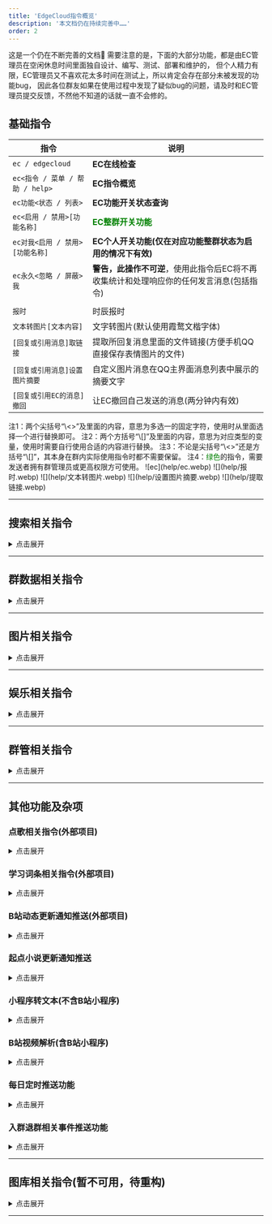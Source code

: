 ```yaml
---
title: 'EdgeCloud指令概览'
description: '本文档仍在持续完善中……'
order: 2
---
```



<Aside type='tip' title='提示'>
这是一个仍在不断完善的文档🤨  
需要注意的是，下面的大部分功能，都是由EC管理员在空闲休息时间里面独自设计、编写、测试、部署和维护的，  
但个人精力有限，EC管理员又不喜欢花太多时间在测试上，所以肯定会存在部分未被发现的功能bug，  
因此各位群友如果在使用过程中发现了疑似bug的问题，请及时和EC管理员提交反馈，不然他不知道的话就一直不会修的。
</Aside>

## 基础指令

| 指令 | 说明 |
| --- | --- |
| `ec / edgecloud` | <b>EC在线检查</b> |
| `ec<指令 / 菜单 / 帮助 / help>` | <b>EC指令概览</b> |
| `ec功能<状态 / 列表>` | <b>EC功能开关状态查询</b> |
| `ec<启用 / 禁用>[功能名称]` | <font color="green"><b>EC整群开关功能</b></font> |
| `ec对我<启用 / 禁用>[功能名称]` | <b>EC个人开关功能(仅在对应功能整群状态为启用的情况下有效)</b> |
| `ec永久<忽略 / 屏蔽>我` | <b>警告，此操作不可逆</b>，使用此指令后EC将不再收集统计和处理响应你的任何发言消息(包括指令) |
|  |  |
| `报时` | 时辰报时 |
| `文本转图片[文本内容]` | 文字转图片(默认使用霞鹜文楷字体) |
| `[回复或引用消息]取链接` | 提取所回复消息里面的文件链接(方便手机QQ直接保存表情图片的文件) |
| `[回复或引用消息]设置图片摘要` | 自定义图片消息在QQ主界面消息列表中展示的摘要文字 |
| `[回复或引用EC的消息]撤回` | 让EC撤回自己发送的消息(两分钟内有效) |

<Tabs>
<TabItem label="重要说明">
注1：两个尖括号“\<>”及里面的内容，意思为多选一的固定字符，使用时从里面选择一个进行替换即可。  
注2：两个方括号“\[]”及里面的内容，意思为对应类型的变量，使用时需要自行使用合适的内容进行替换。  
注3：不论是尖括号“\<>”还是方括号“\[]”，其本身在群内实际使用指令时都不需要保留。  
注4：<font color="green">绿色</font>的指令，需要发送者拥有群管理员或更高权限方可使用。
</TabItem>
<TabItem label="部分指令演示图片">
![ec](help/ec.webp)
![](help/报时.webp)
![](help/文本转图片.webp)
![](help/设置图片摘要.webp)
![](help/提取链接.webp)
</TabItem>
</Tabs>

---

## 搜索相关指令

<details>
<summary>点击展开</summary>

<Aside type='note' title='笔记'>
这部分指令功能，虽然很简单且如今几乎无人使用，但却是五年前EC诞生的起因，这也是EC的第一个功能。
</Aside>

| 指令 | 说明 |
| --- | --- |
| `<谷歌 / 百度 / 必应 / 搜狗 / 夸克>搜索 [搜索内容]` | 各大搜索引擎搜索 |
| `<贴吧 / 知乎 / 微博 / 豆瓣 / 小红书>搜索 [搜索内容]` | 部分社交平台搜索 |
| `<nga / github / b站 / 起点 / 乐乎>搜索 [搜索内容]` | 部分论坛网站搜索 |
| `<微信 / 淘宝 / 京东 / steam>搜索 [搜索内容]` | 部分平台搜索 |
| `百科搜索 [搜索内容]` | 萌娘百科搜索 |
| `果核搜索 [搜索内容]` | 果核剥壳搜索 |
| `423搜索 [搜索内容]` | 423Down搜索 |

<Tabs>
<TabItem label="额外说明">
注1：如果你发现某些搜索指令已经失效不再可用，或者希望新增某些(比如搜索引擎/社区/论坛等)快捷搜索指令(仅支持Get方式)，可向EC管理员反馈。
</TabItem>
<TabItem label="部分指令演示图片">
![](help/搜索功能.webp)
</TabItem>
</Tabs>


</details>

---

## 群数据相关指令

<details>
<summary>点击展开</summary>

<Aside type='note' title='笔记'>
数据统计是EC当前绝大部分功能的核心与基石。
</Aside>

| 指令 | 说明 |
| --- | --- |
| `<今日 / 昨日 / 本周 / 上周 / 本月 / 今年 / 总>发言榜` | 发言排行榜查询(本群+跨群) |
| `连续发言榜` | 连续发言榜(本群+跨群) |
| `积累发言榜` | 积累发言榜(本群+跨群) |
| `近[数字]日发言榜` | 近X日发言榜(本群+跨群) |
| `[数字]月[数字]日发言榜` | 查某一天发言榜(本群+跨群) |
|  |  |
| `综合查询` | 个人数据汇总查询(查询速度慢) |
| `群等级统计` | 群等级统计(本群+跨群) |
| `发言人数统计` | 发言人数统计(本群+跨群) |
| `发言条数统计` | 发言条数统计(本群+跨群) |
|  |  |
| `本群<今日 / 昨日 / 本周 / 上周 / 本月 / 上月 / 今年 / 去年>词云` | 指定时间段的本群词云图片生成 |
| `我的<今日 / 昨日 / 本周 / 上周 / 本月 / 上月 / 今年 / 去年>词云` | 指定时间段的个人词云图片生成 |

<Tabs>
<TabItem label="额外说明">
注1：词云功能由项目[WordCloud](https://github.com/Hellobaka/WordCloud)提供，以较大的日期范围生成词云时，速度较慢，有时候甚至可能会需要三分钟以上的时间，请耐心等待，不要在短时间内连续发送多次词云相关指令。
</TabItem>
<TabItem label="部分指令演示图片">
![](help/今年发言榜.webp)
![](help/近3日发言榜.webp)
![](help/发言人数统计.webp)
![](help/词云.webp)
</TabItem>
</Tabs>

</details>

---

## 图片相关指令

<details>
<summary>点击展开</summary>

<Aside type='note' title='笔记'>
忽略前面的嘉然和动物图吧，让我们一起看看今天的卫星云图和新闻。
</Aside>

| 指令 | 说明 |
| --- | --- |
| `<猫 / 狗 / 鸟>图` | 返回一张对应类型的图片 |
| `嘉然` | 返回一张嘉然的表情包或图片 |
| `嘉然评论区` | 返回一张嘉然评论区的图片 |
| `嘉然小作文` | 返回一张嘉然小作文的图片 |
|  |  |
| `摸鱼日历` | 返回一张摸鱼人日历的图片 |
| `今日新闻` | 返回一张每天60秒新闻的图片 |
| `今日天气` | 中央气象台天气简报 |
| `今日热榜` | 各平台热搜榜单聚合展示 |
|  |  |
| `云图中国` | 风云4号卫星中国区域云图 |
| `云图地球` | 风云4号卫星地球全圆盘云图 |
| `云图中国视频` | 中国区域云图近24小时变化视频 |
| `云图地球视频` | 地球全圆盘云图近24小时变化视频 |

<Tabs>
<TabItem label="额外说明">
注1：这部分指令由EC·β处理，没有EC·β的群无法使用。  
注2：对于单个QQ，以上指令限制每分钟使用一次。
</TabItem>
<TabItem label="部分指令演示图片">
![](help/狗图嘉然.webp)
![](help/新闻云图.webp)
</TabItem>
</Tabs>

</details>

---

## 娱乐相关指令

<details>
<summary>点击展开</summary>

<Aside type='caution' title='警告'>这里的指令很容易让其他群友跟风使用刷屏，请谨慎决定是否在群内使用</Aside>

| 指令 | 说明 |
| --- | --- |
| `漂流瓶` | 漂流瓶功能指令 |
| `今日运势` | fortune今日运势(每天05:00后可用) |
| `今日运势排行榜` | fortune今日运势排行榜 |
| `今日<老婆 / 老公>` | 一群一天一夫一妻制群老婆(随机抽取) |
| `<结婚 / 民政局 / 群老婆>列表` | 群老婆列表 |
| `今天吃什么` | 今天吃什么(根据当前时间返回结果) |
| `早 / 早安 / 早上好` | 早安指令(每天04:00-12:00可用) |
| `晚 / 晚安 / 晚上好` | 晚安指令(每天18:00-次日4:00可用) |

<Tabs>
<TabItem label="额外说明">
注1：这部分指令由EC·β处理，没有EC·β的群无法使用。  
注2：以上部分指令需要群管理员通过开关类指令进行启用后方可使用。
</TabItem>
<TabItem label="部分指令演示图片">
![](help/漂流瓶.webp)
![](help/今日运势.webp)
![](help/今日老婆.webp)
![](help/今天吃什么.webp)
</TabItem>
</Tabs>

</details>

---

## 群管相关指令

<details>
<summary>点击展开</summary>

<Aside type='note' title='冷知识 '>
当你被禁言后，可以在群里发送指令“解禁我”让EC帮你解除禁言状态，  
慷慨的EC是不会拒绝帮助群友的，当然，前提是EC得有群管理员权限。
</Aside>

| 指令 | 说明 |
| --- | --- |
| `禁我[禁言时间(见注1)]` | 自助禁言 |
| `解禁我` | 自助解禁 |
| `禁言[@群友][禁言时间]` | <font color="green">禁言群员</font> |
| `随机禁言[@群友][禁言时间]` | <font color="green">随机禁言群员</font> |
| `<解禁 / 解除禁言>[@群友]` | <font color="green">解除禁言</font> |
| `踢[@群友]` | <font color="green">踢出群员</font> |
| `永久踢[@群友]` | <font color="green">永久踢出群员</font> |
| `改名片[名片内容]` | 改自己名片 |
|  |  |
| `申请头衔[头衔内容]` | 申请群头衔 |
| `给头衔[@群友][头衔内容(可不填)]` | <font color="yellow">给群头衔</font> |
| `上管理[@群友]` | <font color="yellow">增加群管理员</font> |
| `下管理[@群友]` | <font color="yellow">取消群管理员</font> |
|  |  |
| `投票禁言[@群友][禁言时间]` | 发起投票禁言 |  
| `投成票[投票编号]` | 投赞成票 |  
| `反对票[投票编号]` | 投反对票 |  
| `弃权票[投票编号]` | 投弃权票 |  
| `乐子票[投票编号]` | 投乐子票 |  
| `一票否决票[投票编号]` | <font color="green">投一票否决票</font> |

<Tabs>
<TabItem label="额外说明">
注1：上面的[禁言时间]变量，单位为分钟，最大值为43200，超出43200按43200算，均可以不填，有默认值。  
注2：上面的[@群友]变量，均支持同时@多个群友。  
注3：以上所有指令，均需要EC拥有群管理员或更高权限方可使用，且只能在群内使用。  
注4：<font color="green">绿色</font>的指令，需要发送者拥有群管理员或更高权限方可使用。
</TabItem>
<TabItem label="部分指令演示图片">
![](help/头衔禁言.webp)
</TabItem>
</Tabs>

</details>

---

## 其他功能及杂项

### 点歌相关指令(外部项目)

<details>
<summary>点击展开</summary>

<Aside type='note' title='笔记'>
以下点歌相关的指令，都需要加空格，语言点歌会比较慢，需要等一下。
</Aside>

| 指令 | 说明 |
| --- | --- |
| `点歌 [歌曲名] [歌曲作者名(选填)]` | 点歌(自动搜索所有源并选择最佳来源) |
| `语音点歌 [歌曲名] [歌曲作者名(选填)]` | 以语音的形式点歌(转码速度慢，可能失败) |

<Tabs>
<TabItem label="额外说明">
注1：对于只用歌曲名搜不到自己想要的歌曲的情况，在歌曲名后面加上歌曲作者名就能更精确的查找了。  
注2：点歌功能由项目[MiraiSongPlugin](https://github.com/khjxiaogu/MiraiSongPlugin)提供。
</TabItem>
<TabItem label="部分指令演示图片">
待后续补充
</TabItem>
</Tabs>

</details>

### 学习词条相关指令(外部项目)

<details>
<summary>点击展开</summary>

<Aside type='note' title='笔记'>
一个能够让群友给EC添加自定义指令和返回内容的功能。
</Aside>

| 指令 | 说明 |
| --- | --- |
| `学习词条#[词条名]#[词条内容 / 回复项]` | 学习一个新的词条内容 |
| `[词条名]` | 查看对应词条内容 |
| `删除词条#[词条名]#[版本号]` | 删除一个词条，省略版本号则删除整个词条名 |
| `搜索词条#[关键词]#[页码]` | 检索与关键词有关的所有词条，页码为可选项，只可填写数字，默认为1 |
| `词条别名#[词条名]#[目标]` | 添加词条的别名至目标，若不填写目标，则认为是删除名为词条名的别名 |
| `词条历史#[词条名]#[页码]` | 查看词条修改历史，页码为可选项，只可填写数字，默认为1 |
| `全部词条#[页码]` | 检索所有词条，页码为可选项，只可填写数字，默认为1 |

<Tabs>
<TabItem label="额外说明">
注1：此功能危险级别较高，且部分通过此功能添加的指令，可能会被误认为是EC官方的指令，容易导致冲突矛盾，请群管理员慎重决定是否启用此功能。  
注2：学习词条功能由项目[EntryLib](https://github.com/BillYang2016/entrylib)提供，此项目已经停更多年，存在部分EC管理员难以修复的bug。
</TabItem>
<TabItem label="部分指令演示图片">
![](help/学习词条.webp)
</TabItem>
</Tabs>

</details>

### B站动态更新通知推送(外部项目)

<details>
<summary>点击展开</summary>

<Aside type='note' title='笔记'>
此功能是一个大佬写的，UI非常美观，只有EC管理员很遗憾没有热评。
</Aside>

| 起点更新通知推送订阅指令列表 |
| --- |
| `b站动态更新通知推送订阅查询` |
| `添加b站动态更新通知推送订阅[b站用户UID]` |
| `取消b站动态更新通知推送订阅[b站用户UID]` |
| `搜索b站动态[动态ID]` |
| `获取b站最新动态[b站用户UID]` |

<Tabs>
<TabItem label="额外说明">
此功能默认禁用，启用后的效果为：  
当群内订阅的B站用户更新了动态(包括直播和视频等)之后，EC会在群内发送动态更新通知。

_注1：此功能由项目[BilibiliDynamicMiraiPlugin](https://github.com/Colter23/bilibili-dynamic-mirai-plugin)提供_
</TabItem>
<TabItem label="部分指令演示图片">
![](help/B站动态推送.webp)
</TabItem>
</Tabs>

</details>

### 起点小说更新通知推送

<details>
<summary>点击展开</summary>

<Aside type='note' title='笔记'>
起点的反爬实在是很严格，EC目前是通过循环获取书架数据来判断更新，  
但此方案其实也不是特别稳定，如果有大佬有更好的方案，欢迎联系EC管理员讨论。
</Aside>

| 起点更新通知推送订阅指令列表 |
| --- |
| `起点更新通知推送订阅查询` |
| `添加起点更新通知推送订阅[书籍ID]` |
| `取消起点更新通知推送订阅[书籍ID]` |
| `[回复引用]以后艾特我` |
| `[回复引用]以后不用艾特我` |

<Tabs>
<TabItem label="额外说明">
此功能默认禁用，启用后的效果为：  
当群内订阅的起点小说更新新章节之后，EC会在群内发送章节更新通知，同时允许群友将直接加入EC的艾特通知列表。

注1：此功能仅建议更新时间不规律且每天更新次数不多的书籍使用。  
注2：增删艾特之所以需要回复引用更新通知消息，是因为EC需要通过引用消息的内容来判定具体是那本书需要增删艾特。  
注3：由于起点的反爬策略严格，EC只能每分钟检查一次更新，因此当最新章节更新后，群内的起点更新通知推送可能会有1-60秒左右的延迟。  
注4：在书籍列表已有的书籍，可直接通过书籍ID添加订阅，如果需要订阅列表中没有的书籍，需要把书名提供给EC管理员进行添加。
</TabItem>
<TabItem label="部分指令演示图片">
![](help/起点更新推送.webp)
</TabItem>
</Tabs>

</details>

### 小程序转文本(不含B站小程序)

<details>
<summary>点击展开</summary>

<Aside type='note' title='笔记'>
EC的管理员很讨厌小程序，但更多的群友却已经接受了小程序，因此这个功能也就不再默认启用。
</Aside>

<Tabs>
<TabItem label="额外说明">
此功能默认禁用，启用后的效果为：  
在群友往群内分享了知乎、微博之类的小程序消息时，EC会返回对应的网页链接，使有需要或者讨厌小程序的群友能够选择不打开小程序直接通过链接在网页浏览。
</TabItem>
<TabItem label="部分指令演示图片">
待后续补充
</TabItem>
</Tabs>

</details>

### B站视频解析(含B站小程序)

<details>
<summary>点击展开</summary>

<Aside type='caution' title='警告'>
不要问EC管理员能不能取消展示热评，因为他就是为了展示热评才写的这个功能。  
不喜欢可以直接禁用此功能，对全群或对个人都是可以设置禁用的。
</Aside>

<Tabs>
<TabItem label="额外说明">
此功能对群默认禁用，但个人可以通过@EC 使用，启用后的效果为：  
在群友往群内分享了B站视频的链接、BV号或小程序消息时，EC会返回对应的干净链接和前三个热评，方便群友快速了解视频内容和去除B站默认分享链接里面的追踪参数。
</TabItem>
<TabItem label="部分指令演示图片">
![](help/B站解析小程序.webp)
![](help/B站解析链接.webp)
![](help/B站解析bv.webp)
</TabItem>
</Tabs>

</details>

### 每日定时推送功能

<details>
<summary>点击展开</summary>

<Aside type='caution' title='警告'>
机器人在短时间内主动向多个群发送消息，在腾讯系统里面其实是一个高风险的行为，  
因此即便是启用了此功能的群，如果昨日的群发言数不能达标，EC次日也不会进行推送,  
以此尽量减少推送群的数量。
</Aside>

| 推送类型 | 每日推送时间 |
| --- | --- |
| 每天60S新闻图片+云图视频推送 | 08:22左右 |
| 中央气象台今日天气简报推送 | 09:00左右 |
| 群聊发言榜图片+词云图片定时推送 | 22:00左右 |

<Tabs>
<TabItem label="额外说明">
以上三个推送类型均默认禁用，启用且昨日群发言数达标后次日才会推送，效果为：

定时发送以上类型的内容
</TabItem>
<TabItem label="部分指令演示图片">
![](help/每日新闻天气推送.webp)
</TabItem>
</Tabs>

</details>

### 入群退群相关事件推送功能

<details>
<summary>点击展开</summary>

<Aside type='note' title='笔记'>
这部分的文案，其实都是可以自定义的。
</Aside>

| 推送类型 |
| --- |
| 入群欢迎 |
| 申请入群 |
| 踢出提示 |
| 退群欢送 |

<Tabs>
<TabItem label="额外说明">
以上推送类型对大部分群友均默认禁用，启用后的效果为：

对发言数达标或已经加入过隔壁群的群友，会在其入群或退群的时候，额外生成一张综合查询图片
</TabItem>
<TabItem label="部分指令演示图片">
![](help/入群欢迎.webp)
![](help/退群欢送.webp)
</TabItem>
</Tabs>

</details>

---

## 图库相关指令(暂不可用，待重构)

<details>
<summary>点击展开</summary>

<Aside type='danger' title='错误'>别看了，没修好😡</Aside>

| 指令 | 说明 |
| --- | --- |
| `图库列表` | 查看所有图库名 |
| `创建图库[图库名]` | 创建本群图库 |
| `创建跨群图库[图库名]` | 创建跨群图库 |
| `删除图库[图库名]` | 删除本群图库 |
| `删除跨群图库[图库名]` | 删除跨群图库 |
| `图库[图库名]增加上传黑名单<@群友 / QQ号>` | 增加图库上传黑名单 |
| `图库[图库名]删除上传黑名单<@群友 / QQ号>` | 删除图库上传黑名单 |
| `图库[图库名]增加提取黑名单<@群友 / QQ号>` | 增加图库提取黑名单 |
| `图库[图库名]删除提取黑名单<@群友 / QQ号>` | 删除图库提取黑名单 |
| `上传图库[图库名][图片]` | 上传图库图片(优先上传到本群图库) |
| `上传跨群图库[图库名][图片]` | 上传跨群图库图片(直接上传到跨群图库) |
| `提取图库[图库名]` | 提取图库图片(优先从本群图库提取) |
| `提取跨群图库[图库名]` | 提取跨群图库图片(直接从跨群图库提取图片) |
| `查询图库[图库名]` | 查询图库数据(优先查询本群图库) |
| `查询跨群图库[图库名]` | 查询图库数据(直接查询跨群图库) |

<Tabs>
<TabItem label="额外说明">
注1：图库内的图片均为群友自行上传，与EC无关。  
注2：图库名仅允许为2~20个字符(一个汉字占两个字符)的汉字、字母、数字或下划线。  
注3：禁止上传违规图片，违者将被列入图库功能的黑名单。  
注4：上传图库指令后面可直接加上图片，也可以先发指令再发图，支持连续上传多张图片。  
注5：“优先本群图库”是指，当存在同名的本群图库和跨群图库时，会优先匹配返回本群图库的结果，而不会返回跨群图库的结果，只有当不存在本群图库时，才会返回跨群图库的结果。
</TabItem>
<TabItem label="部分指令演示图片">
待后续补充
</TabItem>
</Tabs>

</details>

---



